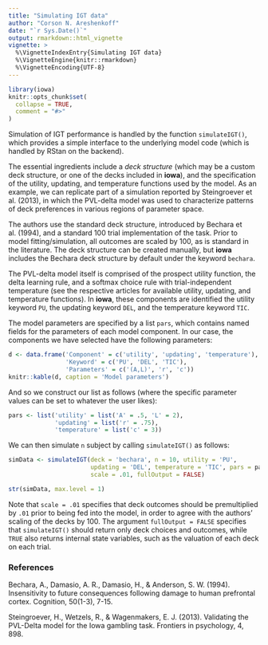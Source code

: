 ```yaml
---
title: "Simulating IGT data"
author: "Corson N. Areshenkoff"
date: "`r Sys.Date()`"
output: rmarkdown::html_vignette
vignette: >
  %\VignetteIndexEntry{Simulating IGT data}
  %\VignetteEngine{knitr::rmarkdown}
  %\VignetteEncoding{UTF-8}
---
```


```r
library(iowa)
knitr::opts_chunk$set(
  collapse = TRUE,
  comment = "#>"
)
```

Simulation of IGT performance is handled by the function `simulateIGT()`, which
provides a simple interface to the underlying model code (which is handled by RStan
on the backend).

The essential ingredients include a *deck structure* (which may be a custom deck
structure, or one of the decks included in **iowa**), and the specification of
the utility, updating, and temperature functions used by the model. As an example,
we can replicate part of a simulation reported by Steingroever et al. (2013), in
which the PVL-delta model was used to characterize patterns of deck preferences
in various regions of parameter space.

The authors use the standard deck structure, introduced by Bechara et al. (1994),
and a standard 100 trial implementation of the task. Prior to model fitting/simulation,
all outcomes are scaled by 100, as is standard in the literature. The deck structure
can be created manually, but **iowa** includes the Bechara deck structure by default
under the keyword `bechara`.

The PVL-delta model itself is comprised of the prospect utility function, the 
delta learning rule, and a softmax choice rule with trial-independent temperature 
(see the respective articles for available utility, updating, and temperature functions).
In **iowa**, these components are identified the utility keyword `PU`, the updating
keyword `DEL`, and the temperature keyword `TIC`.

The model parameters are specified by a list `pars`, which contains named fields
for the parameters of each model component. In our case, the components we have
selected have the following parameters:

```r
d <- data.frame('Component' = c('utility', 'updating', 'temperature'),
                'Keyword' = c('PU', 'DEL', 'TIC'),
                'Parameters' = c('(A,L)', 'r', 'c'))
knitr::kable(d, caption = 'Model parameters')
```

And so we construct our list as follows (where the specific parameter values
can be set to whatever the user likes):

```r
pars <- list('utility' = list('A' = .5, 'L' = 2),
             'updating' = list('r' = .75),
             'temperature' = list('c' = 3))
```

We can then simulate `n` subject by calling `simulateIGT()` as follows:

```r
simData <- simulateIGT(deck = 'bechara', n = 10, utility = 'PU',
                       updating = 'DEL', temperature = 'TIC', pars = pars, 
                       scale = .01, fullOutput = FALSE)
```

```r
str(simData, max.level = 1)
```

Note that `scale = .01` specifies that deck outcomes should be premultiplied by
`.01` prior to being fed into the model, in order to agree with the authors' scaling
of the decks by 100. The argument `fullOutput = FALSE` specifies that `simulateIGT()`
should return only deck choices and outcomes, while `TRUE` also returns internal
state variables, such as the valuation of each deck on each trial.

### References

Bechara, A., Damasio, A. R., Damasio, H., & Anderson, S. W. (1994). Insensitivity to future consequences following damage to human prefrontal cortex. Cognition, 50(1-3), 7-15.

Steingroever, H., Wetzels, R., & Wagenmakers, E. J. (2013). Validating the PVL-Delta model for the Iowa gambling task. Frontiers in psychology, 4, 898.
